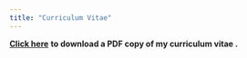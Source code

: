 ```yaml
---
title: "Curriculum Vitae"
---
```


[**Click here**](/documents/cv.pdf) **to download a PDF copy of my curriculum vitae .**
